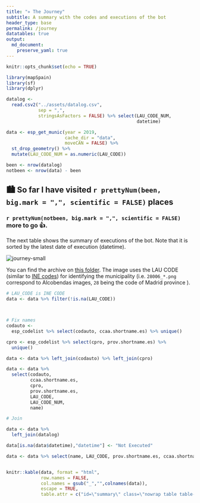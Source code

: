 ---
title: "✈️ The Journey"
subtitle: A summary with the codes and executions of the bot
header_type: base
permalink: /journey
datatables: true
output: 
  md_document:
    preserve_yaml: true
---

```{r setup, include=FALSE}
knitr::opts_chunk$set(echo = TRUE)
```

```{r count, message=FALSE, warning=FALSE, include=FALSE}

library(mapSpain)
library(sf)
library(dplyr)

datalog <-
  read.csv2("../assets/datalog.csv",
            sep = ",",
            stringsAsFactors = FALSE) %>% select(LAU_CODE_NUM,
                                                 datetime)

data <- esp_get_munic(year = 2019,
                      cache_dir = "data",
                      moveCAN = FALSE) %>%
  st_drop_geometry() %>%
  mutate(LAU_CODE_NUM = as.numeric(LAU_CODE))

been <- nrow(datalog)
notbeen <- nrow(data) - been
```

## 🏙️ So far I have visited `r prettyNum(been, big.mark = ",", scientific = FALSE)` places

### `r prettyNum(notbeen, big.mark = ",", scientific = FALSE)` more to go 👍.


The next table shows the summary of executions of the bot. Note that it is 
sorted by the latest date of execution (datetime).

<img src="https://dieghernan.github.io/spain-munic-bot/assets/img/journey.png" alt="journey-small" class="img-thumbnail" style="max-width: 50%;">

You can find the archive on [this folder](https://github.com/dieghernan/spain-munic-bot/tree/main/assets/img). 
The image uses the LAU CODE (similar to [INE codes](https://www.ine.es/daco/daco42/codmun/codmunmapa.htm)) for identifying the municipality
(i.e. `28006_*.png` correspond to Alcobendas images, `28` being the code of Madrid province ).


```{r summary, echo=FALSE, message=FALSE, warning=FALSE}



# LAU_CODE is INE CODE
data <- data %>% filter(!is.na(LAU_CODE))



# Fix names
codauto <-
  esp_codelist %>% select(codauto, ccaa.shortname.es) %>% unique()

cpro <- esp_codelist %>% select(cpro, prov.shortname.es) %>%
  unique()

data <- data %>% left_join(codauto) %>% left_join(cpro)

data <- data %>%
  select(codauto,
         ccaa.shortname.es,
         cpro,
         prov.shortname.es,
         LAU_CODE,
         LAU_CODE_NUM,
         name)

# Join

data <- data %>%
  left_join(datalog) 

data[is.na(data$datetime),"datetime"] <- "Not Executed"

data <- data %>% select(name, LAU_CODE, prov.shortname.es, ccaa.shortname.es, datetime) %>% arrange(LAU_CODE)


knitr::kable(data, format = "html",
             row.names = FALSE,
             col.names = gsub("_","",colnames(data)),
             escape = TRUE,
             table.attr = c("id=\"summary\" class=\"nowrap table table-striped stripe table-sm display compact\""))


```


